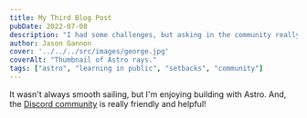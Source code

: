 ```yaml
---
title: My Third Blog Post
pubDate: 2022-07-08
description: "I had some challenges, but asking in the community really helped!"
author: Jason Gannon
cover: '../../../src/images/george.jpg'
coverAlt: "Thumbnail of Astro rays."
tags: ["astro", "learning in public", "setbacks", "community"]
---
```

It wasn't always smooth sailing, but I'm enjoying building with Astro. And, the [Discord community](https://astro.build/chat) is really friendly and helpful!
